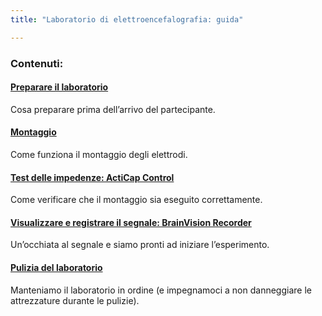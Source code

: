 ```yaml
---
title: "Laboratorio di elettroencefalografia: guida"

---
```


### Contenuti:

#### [Preparare il laboratorio](contents/ita/ita_preparazione_lab.html)

Cosa preparare prima dell'arrivo del partecipante.

#### [Montaggio](contents/ita/ita_montaggio.html)

Come funziona il montaggio degli elettrodi.

#### [Test delle impedenze: ActiCap Control](contents/ita/ita_acticapcontrol.html)

Come verificare che il montaggio sia eseguito correttamente.

#### [Visualizzare e registrare il segnale: BrainVision Recorder](contents/ita/ita_bvrecorder.html)

Un'occhiata al segnale e siamo pronti ad iniziare l'esperimento.

#### [Pulizia del laboratorio](contents/ita/ita_pulizie.html)

Manteniamo il laboratorio in ordine (e impegnamoci a non danneggiare le attrezzature durante le pulizie).
